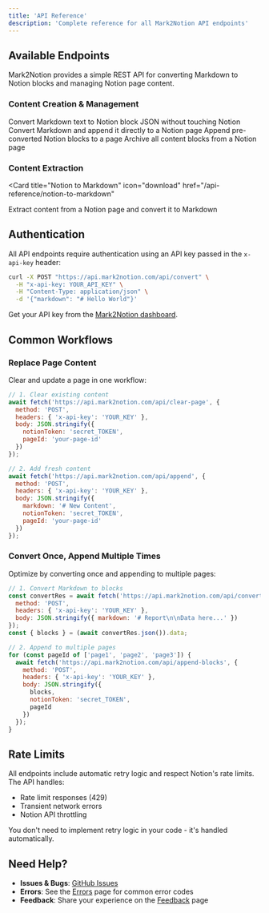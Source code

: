 ```yaml
---
title: 'API Reference'
description: 'Complete reference for all Mark2Notion API endpoints'
---
```


## Available Endpoints

Mark2Notion provides a simple REST API for converting Markdown to Notion blocks and managing Notion page content.

### Content Creation & Management

<CardGroup cols={2}>
  <Card
    title="Convert"
    icon="code"
    href="/api-reference/convert"
  >
    Convert Markdown text to Notion block JSON without touching Notion
  </Card>
  <Card
    title="Append"
    icon="plus"
    href="/api-reference/append"
  >
    Convert Markdown and append it directly to a Notion page
  </Card>
  <Card
    title="Append Blocks"
    icon="layer-group"
    href="/api-reference/append-blocks"
  >
    Append pre-converted Notion blocks to a page
  </Card>
  <Card
    title="Clear Page"
    icon="eraser"
    href="/api-reference/clear-page"
  >
    Archive all content blocks from a Notion page
  </Card>
</CardGroup>

### Content Extraction

<Card
  title="Notion to Markdown"
  icon="download"
  href="/api-reference/notion-to-markdown"
>
  Extract content from a Notion page and convert it to Markdown
</Card>

## Authentication

All API endpoints require authentication using an API key passed in the `x-api-key` header:

```bash
curl -X POST "https://api.mark2notion.com/api/convert" \
  -H "x-api-key: YOUR_API_KEY" \
  -H "Content-Type: application/json" \
  -d '{"markdown": "# Hello World"}'
```

Get your API key from the [Mark2Notion dashboard](https://mark2notion.com).

## Common Workflows

### Replace Page Content

Clear and update a page in one workflow:

```javascript
// 1. Clear existing content
await fetch('https://api.mark2notion.com/api/clear-page', {
  method: 'POST',
  headers: { 'x-api-key': 'YOUR_KEY' },
  body: JSON.stringify({
    notionToken: 'secret_TOKEN',
    pageId: 'your-page-id'
  })
});

// 2. Add fresh content
await fetch('https://api.mark2notion.com/api/append', {
  method: 'POST',
  headers: { 'x-api-key': 'YOUR_KEY' },
  body: JSON.stringify({
    markdown: '# New Content',
    notionToken: 'secret_TOKEN',
    pageId: 'your-page-id'
  })
});
```

### Convert Once, Append Multiple Times

Optimize by converting once and appending to multiple pages:

```javascript
// 1. Convert Markdown to blocks
const convertRes = await fetch('https://api.mark2notion.com/api/convert', {
  method: 'POST',
  headers: { 'x-api-key': 'YOUR_KEY' },
  body: JSON.stringify({ markdown: '# Report\n\nData here...' })
});
const { blocks } = (await convertRes.json()).data;

// 2. Append to multiple pages
for (const pageId of ['page1', 'page2', 'page3']) {
  await fetch('https://api.mark2notion.com/api/append-blocks', {
    method: 'POST',
    headers: { 'x-api-key': 'YOUR_KEY' },
    body: JSON.stringify({
      blocks,
      notionToken: 'secret_TOKEN',
      pageId
    })
  });
}
```

## Rate Limits

All endpoints include automatic retry logic and respect Notion's rate limits. The API handles:

- Rate limit responses (429)
- Transient network errors
- Notion API throttling

You don't need to implement retry logic in your code - it's handled automatically.

## Need Help?

- **Issues & Bugs**: [GitHub Issues](https://github.com/elitemaks/mark2notion-api/issues)
- **Errors**: See the [Errors](/errors) page for common error codes
- **Feedback**: Share your experience on the [Feedback](/feedback) page
